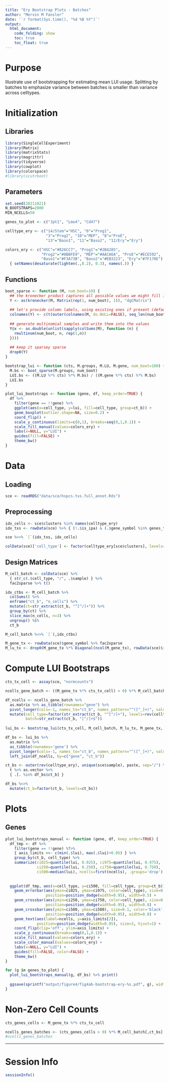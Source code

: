 ```yaml
---
title: "Ery Bootstrap Plots - Batches"
author: "Mervin M Fansler"
date: '`r format(Sys.time(), "%d %B %Y")`'
output: 
  html_document: 
    code_folding: show
    toc: true
    toc_float: true
---
```


# Purpose

Illustrate use of bootstrapping for estimating mean LUI usage. Splitting by batches
to emphasize variance between batches is smaller than variance across celltypes.


# Initialization

## Libraries
```r
library(SingleCellExperiment)
library(Matrix)
library(matrixStats)
library(magrittr)
library(tidyverse)
library(cowplot)
library(colorspace)
#library(scutrboot)
```

## Parameters
```r
set.seed(20211021)
N_BOOTSTRAPS=2000
MIN_NCELLS=50

genes_to_plot <- c("Jpt1", "Lmo4", "Cd47")

celltype_ery <- c("14/Stem"="HSC", "0"="Prog1",
                  "3"="Prog2", "10"="MEP", "8"="ProE",
                  "13"="Baso1", "11"="Baso2", "12/Ery"="Ery")

colors_ery <- c("HSC"="#826CC7", "Prog1"="#2B4285",
                "Prog2"="#8BBFE9", "MEP"="#AACA6A", "ProE"="#ECE592",
                "Baso1"="#F3A73B", "Baso2"="#EB3223", "Ery"="#7F170E") %>%
  { setNames(desaturate(lighten(.,0.2), 0.3), names(.)) }
```

## Functions

```r
boot_sparse <- function (M, num_boot=10) {
  ## the kronecker product captures all possible values we might fill in
  Y <- as(kronecker(M, Matrix(rep(1, num_boot), 1)), "dgCMatrix")
  
  ## let's provide column labels, using existing ones if present (default: "col1_1")
  colnames(Y) <- c(t(outer(colnames(M, do.NULL=FALSE), seq_len(num_boot), paste, sep='_')))
  
  ## generate multinomial samples and write them into the values
  Y@x <- as.double(unlist(sapply(colSums(M), function (n) {
    rmultinom(num_boot, n, rep(1,n))
  })))
  
  ## keep it sparsey sparse
  drop0(Y)
}

bootstrap_lui <- function (cts, M.groups, M.LU, M.gene, num_boot=100) {
  M.bs <- boot_sparse(M.groups, num_boot)
  LUI.bs <- ((M.LU %*% cts) %*% M.bs) / ((M.gene %*% cts) %*% M.bs)
  LUI.bs
}

plot_lui_bootstraps <- function (gene, df, keep_order=TRUE) {
  df %>%
    filter(gene == !!gene) %>%
    ggplot(aes(x=cell_type, y=lui, fill=cell_type, group=ct_b)) +
    geom_boxplot(outlier.shape=NA, size=0.2) +
    coord_flip() +
    scale_y_continuous(limits=c(0,1), breaks=seq(0,1,0.1)) +
    scale_fill_manual(values=colors_ery) +
    labs(x=NULL, y="LUI") +
    guides(fill=FALSE) +
    theme_bw()
}

```


# Data
## Loading
```r
sce <- readRDS("data/sce/hspcs.txs.full_annot.Rds")
```

## Preprocessing
```r
idx_cells <- sce$clusters %in% names(celltype_ery)
idx_txs <- rowData(sce) %>% { (!.$is_ipa) & (.$gene_symbol %in% genes_to_plot) }

sce %<>% `[`(idx_txs, idx_cells)

colData(sce)['cell_type'] <- factor(celltype_ery[sce$clusters], levels=celltype_ery)
```

## Design Matrices
```r
M_cell_batch <- colData(sce) %>% 
  { str_c(.$cell_type, "/", .$sample) } %>%
  fac2sparse %>% t()

idx_ctbs <- M_cell_batch %>%
  colSums() %>%
  enframe("ct_b", "n_cells") %>%
  mutate(ct=str_extract(ct_b, "^[^/]+")) %>%
  group_by(ct) %>%
  slice_max(n_cells, n=3) %>%
  ungroup() %$%
  ct_b

M_cell_batch %<>% `[`(,idx_ctbs)

M_gene_tx <- rowData(sce)$gene_symbol %>% fac2sparse
M_lu_tx <- drop0(M_gene_tx %*% Diagonal(ncol(M_gene_tx), rowData(sce)$is_lu))
```

# Compute LUI Bootstraps
```r
cts_tx_cell <- assay(sce, "normcounts")

ncells_gene_batch <- ((M_gene_tx %*% cts_tx_cell) > 0) %*% M_cell_batch

df_ncells <- ncells_gene_batch %>%
  as.matrix %>% as_tibble(rownames="gene") %>%
  pivot_longer(cols=-1, names_to="ct_b", names_pattern="^([^_]+)", values_to="ncells") %>%
  mutate(cell_type=factor(str_extract(ct_b, "^[^/]+"), levels=rev(celltype_ery)),
         batch=str_extract(ct_b, "[^/]+$"))
  
lui_bs <- bootstrap_lui(cts_tx_cell, M_cell_batch, M_lu_tx, M_gene_tx, num_boot=N_BOOTSTRAPS)

df_bs <- lui_bs %>%
  as.matrix %>%
  as_tibble(rownames='gene') %>%
  pivot_longer(cols=-1, names_to="ct_b", names_pattern="^([^_]+)", values_to="lui") %>%
  left_join(df_ncells, by=c("gene", "ct_b"))

ct_bs <- outer(rev(celltype_ery), unique(sce$sample), paste, sep="/") %>% 
  t %>% as.vector %>% 
  { .[. %in% df_bs$ct_b] }

df_bs %<>%
  mutate(ct_b=factor(ct_b, levels=ct_bs))
```

# Plots
## Genes
```r

plot_lui_bootstraps_manual <- function (gene, df, keep_order=TRUE) {
  df_tmp <- df %>%
    filter(gene == !!gene) %T>%
    { axis_limits <<- c(min(.$lui), max(.$lui)+0.05) } %>%
    group_by(ct_b, cell_type) %>%
    summarize(ci025=quantile(lui, 0.025), ci975=quantile(lui, 0.975),
              ci250=quantile(lui, 0.250), ci750=quantile(lui, 0.750),
              ci500=median(lui), ncells=first(ncells), .groups='drop')
  
  
  ggplot(df_tmp, aes(x=cell_type, y=ci500, fill=cell_type, group=ct_b)) +
    geom_errorbar(aes(ymin=ci025, ymax=ci975, color=cell_type), size=0.5,
                  position=position_dodge(width=0.95), width=0.5) +
    geom_crossbar(aes(ymin=ci250, ymax=ci750, color=cell_type), size=0.2,
                  position=position_dodge(width=0.95), width=0.8) +
    geom_crossbar(aes(ymin=ci500, ymax=ci500), size=0.1, color='black',
                  position=position_dodge(width=0.95), width=0.8) +
    geom_text(aes(label=ncells, y=axis_limits[2]),
              position=position_dodge(width=0.95), size=3, hjust=1) +
    coord_flip(clip='off', ylim=axis_limits) +
    scale_y_continuous(breaks=seq(0,1,0.1)) +
    scale_fill_manual(values=colors_ery) +
    scale_color_manual(values=colors_ery) +
    labs(x=NULL, y="LUI") +
    guides(fill=FALSE, color=FALSE) +
    theme_bw()
}

for (g in genes_to_plot) {
  plot_lui_bootstraps_manual(g, df_bs) %>% print()
  
  ggsave(sprintf("output/figure4/fig4ab-bootstrap-ery-%s.pdf", g), width=5, height=5, dpi=300)
}
```

# Non-Zero Cell Counts
```r
cts_genes_cells <- M_gene_tx %*% cts_tx_cell

ncells_genes_batches <- (cts_genes_cells > 0) %*% M_cell_batch[,ct_bs]
#ncells_genes_batches
```

---

# Session Info

```r
sessionInfo()
```
